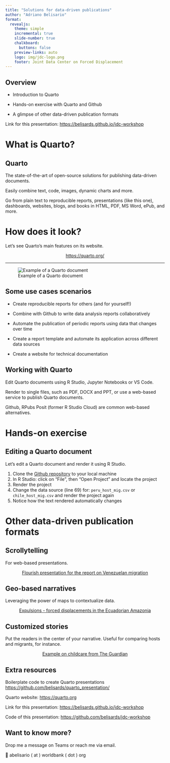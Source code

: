 ```yaml
---
title: "Solutions for data-driven publications"
author: "Adriano Belisario"
format:
  revealjs: 
    theme: simple
    incremental: true
    slide-number: true
    chalkboard: 
      buttons: false
    preview-links: auto
    logo: img/jdc-logo.png
    footer: Joint Data Center on Forced Displacement
---
```


## Overview

- Introduction to Quarto

- Hands-on exercise with Quarto and Github

- A glimpse of other data-driven publication formats

::: footer
Link for this presentation: [https://belisards.github.io/jdc-workshop](https://belisards.github.io/jdc-workshop)
:::

# What is Quarto?

## Quarto 

The state-of-the-art of open-source solutions for publishing data-driven documents.

Easily combine text, code, images, dynamic charts and more.

Go from plain text to reproducible reports, presentations (like this one), dashboards, websites, blogs, and books in HTML, PDF, MS Word, ePub, and more.

# How does it look?

Let's see Quarto's main features on its website.

::: {style="text-align: center; margin-top: 1em"}
[https://quarto.org/](https://quarto.org/){preview-link="true" style="text-align: center"}
:::

---

![Example of a Quarto document](img/quarto_text.png)

## Some use cases scenarios

- Create reproducible reports for others (and for yourself!)

- Combine with Github to write data analysis reports collaboratively

- Automate the publication of periodic reports using data that changes over time

- Create a report template and automate its application across different data sources

- Create a website for technical documentation

## Working with Quarto

Edit Quarto documents using R Studio, Jupyter Notebooks or VS Code.

Render to single files, such as PDF, DOCX and PPT, or use a web-based service to publish Quarto documents.

Github, RPubs Posit (former R Studio Cloud) are common web-based alternatives. 


# Hands-on exercise

## Editing a Quarto document

Let's edit a Quarto document and render it using R Studio.

1. Clone the [Github repository](https://github.com/belisards/tutorial-ven-migration) to your local machine
2. In R Studio: click on "File", then "Open Project" and locate the project
3. Render the project
3. Change the data source (line 69) for: `peru_host_mig.csv` or `chile_host_mig.csv` and render the project again
4. Notice how the text rendered automatically changes 

# Other data-driven publication formats

## Scrollytelling

For web-based presentations.

::: {style="text-align: center; margin-top: 1em"}
[Flourish presentation for the report on Venezuelan migration](https://public.flourish.studio/story/2250700/?full){target="_blank"}
:::

## Geo-based narratives

Leveraging the power of maps to contextualize data.

::: {style="text-align: center; margin-top: 1em" preview-link="true"}
[Expulsions - forced displacements in the Ecuadorian Amazonia](https://documental.xyz/expulsions)
:::

## Customized stories

Put the readers in the center of your narrative. Useful for comparing hosts and migrants, for instance.

::: {style="text-align: center; margin-top: 1em" preview-link="true"}
[Example on childcare from The Guardian](https://www.theguardian.com/society/ng-interactive/2023/nov/06/how-much-does-it-cost-for-you-to-raise-a-child){preview-link="true"}
:::

## Extra resources

Boilerplate code to create Quarto presentations [https://github.com/belisards/quarto_presentation/](https://github.com/belisards/quarto_presentation/)

Quarto website: [https://quarto.org](https://quarto.org)

Link for this presentation: [https://belisards.github.io/jdc-workshop](https://belisards.github.io/jdc-workshop)

Code of this presentation: [https://github.com/belisards/jdc-workshop](https://github.com/belisards/jdc-workshop)


## Want to know more?

Drop me a message on Teams or reach me via email.

📧 abelisario ( at ) worldbank ( dot ) org
